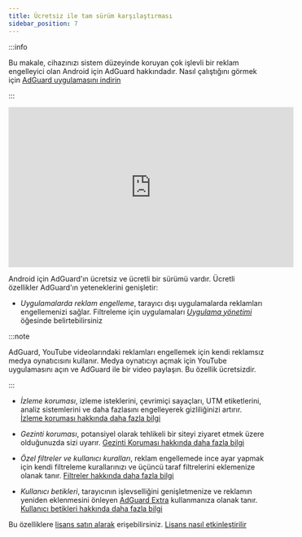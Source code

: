 ```yaml
---
title: Ücretsiz ile tam sürüm karşılaştırması
sidebar_position: 7
---
```


:::info

Bu makale, cihazınızı sistem düzeyinde koruyan çok işlevli bir reklam engelleyici olan Android için AdGuard hakkındadır. Nasıl çalıştığını görmek için [AdGuard uygulamasını indirin](https://agrd.io/download-kb-adblock)

:::

<iframe width="560" height="315" src="https://www.youtube-nocookie.com/embed/xNOeHpZgjFo" title="YouTube video player" frameborder="0" allow="accelerometer; autoplay; clipboard-write; encrypted-media; gyroscope; picture-in-picture" allowfullscreen></iframe>

Android için AdGuard'ın ücretsiz ve ücretli bir sürümü vardır. Ücretli özellikler AdGuard'ın yeteneklerini genişletir:

- _Uygulamalarda reklam engelleme_, tarayıcı dışı uygulamalarda reklamları engellemenizi sağlar. Filtreleme için uygulamaları [_Uygulama yönetimi_](/adguard-for-android/features/app-management) öğesinde belirtebilirsiniz

:::note

AdGuard, YouTube videolarındaki reklamları engellemek için kendi reklamsız medya oynatıcısını kullanır. Medya oynatıcıyı açmak için YouTube uygulamasını açın ve AdGuard ile bir video paylaşın. Bu özellik ücretsizdir.

:::

- _İzleme koruması_, izleme isteklerini, çevrimiçi sayaçları, UTM etiketlerini, analiz sistemlerini ve daha fazlasını engelleyerek gizliliğinizi artırır. [İzleme koruması hakkında daha fazla bilgi](/adguard-for-android/features/protection/tracking-protection)

- _Gezinti koruması_, potansiyel olarak tehlikeli bir siteyi ziyaret etmek üzere olduğunuzda sizi uyarır. [Gezinti Koruması hakkında daha fazla bilgi](/adguard-for-android/features/protection/browsing-security)

- _Özel filtreler ve kullanıcı kuralları_, reklam engellemede ince ayar yapmak için kendi filtreleme kurallarınızı ve üçüncü taraf filtrelerini eklemenize olanak tanır. [Filtreler hakkında daha fazla bilgi](/adguard-for-android/features/settings#filters)

- _Kullanıcı betikleri_, tarayıcının işlevselliğini genişletmenize ve reklamın yeniden eklenmesini önleyen [AdGuard Extra](/adguard-for-android/features/settings#adguard-extra) kullanmanıza olanak tanır. [Kullanıcı betikleri hakkında daha fazla bilgi](/adguard-for-android/features/settings#userscripts)

Bu özelliklere [lisans satın alarak](https://adguard.com/license.html) erişebilirsiniz. [Lisans nasıl etkinleştirilir](/general/license/activation/#activating-adguard-for-android)
